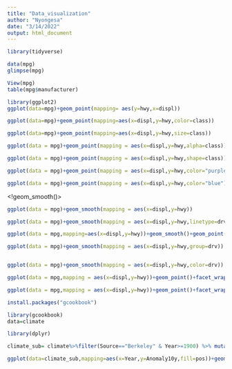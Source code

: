 ```yaml
---
title: "Data_visualization"
author: "Nyongesa"
date: "3/14/2022"
output: html_document
---
```

<!------->
```r
library(tidyverse)
```

```r
data(mpg)
glimpse(mpg)
```


```r
View(mpg)
table(mpg$manufacturer)
```

```r
library(ggplot2)
ggplot(data=mpg)+geom_point(mapping= aes(y=hwy,x=displ))
```

```r
ggplot(data=mpg)+geom_point(mapping=aes(x=displ,y=hwy,color=class))
```
```r
ggplot(data=mpg)+geom_point(mapping=aes(x=displ,y=hwy,size=class))
```

```r
ggplot(data = mpg)+geom_point(mapping = aes(x=displ,y=hwy,alpha=class))
```
```r
ggplot(data = mpg)+geom_point(mapping = aes(x=displ,y=hwy,shape=class))
```

```r
ggplot(data = mpg)+geom_point(mapping = aes(x=displ,y=hwy,color="purple"))
```
```r
ggplot(data = mpg)+geom_point(mapping = aes(x=displ,y=hwy,color="blue"))
```
<!geom_smooth()>
```r
ggplot(data = mpg)+geom_smooth(mapping = aes(x=displ,y=hwy))
```

```r
ggplot(data = mpg)+geom_smooth(mapping = aes(x=displ,y=hwy,linetype=drv))
```
```r
ggplot(data = mpg,mapping=aes(x=displ,y=hwy))+geom_smooth()+geom_point(mapping=aes(color=class))
```
```r
ggplot(data = mpg)+geom_smooth(mapping = aes(x=displ,y=hwy,group=drv))
```

```r
```


```r
ggplot(data = mpg)+geom_smooth(mapping = aes(x=displ,y=hwy,color=drv))
```

```r
ggplot(data = mpg,mapping = aes(x=displ,y=hwy))+geom_point()+facet_wrap(~class,nrow=2)
```

```r
ggplot(data = mpg,mapping = aes(x=displ,y=hwy))+geom_point()+facet_wrap(drv~class)
```

```r
install.packages("gcookbook")
```

```r
library(gcookbook)
data=climate

```

```r
library(dplyr)
```

```r
climate_sub= climate%>%filter(Source=="Berkeley" & Year>=1900) %>% mutate(pos=Anomaly10y>=0)

```

```r
ggplot(data=climate_sub,mapping=aes(x=Year,y=Anomaly10y,fill=pos))+geom_col()
```


